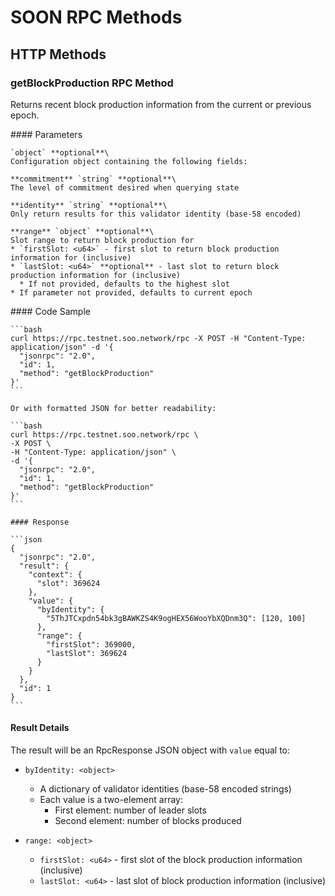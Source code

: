 # SOON RPC Methods

## HTTP Methods

### getBlockProduction RPC Method

Returns recent block production information from the current or previous epoch.

<div className="grid grid-cols-2 gap-1 mt-2">
  <div className="col-span-1">
    #### Parameters

    `object` **optional**\
    Configuration object containing the following fields:

    **commitment** `string` **optional**\
    The level of commitment desired when querying state

    **identity** `string` **optional**\
    Only return results for this validator identity (base-58 encoded)

    **range** `object` **optional**\
    Slot range to return block production for
    * `firstSlot: <u64>` - first slot to return block production information for (inclusive)
    * `lastSlot: <u64>` **optional** - last slot to return block production information for (inclusive)
      * If not provided, defaults to the highest slot
    * If parameter not provided, defaults to current epoch
  </div>

  <div className="col-span-1">
    #### Code Sample

    ```bash
    curl https://rpc.testnet.soo.network/rpc -X POST -H "Content-Type: application/json" -d '{
      "jsonrpc": "2.0",
      "id": 1,
      "method": "getBlockProduction"
    }'
    ```

    Or with formatted JSON for better readability:

    ```bash
    curl https://rpc.testnet.soo.network/rpc \
    -X POST \
    -H "Content-Type: application/json" \
    -d '{
      "jsonrpc": "2.0",
      "id": 1,
      "method": "getBlockProduction"
    }'
    ```

    #### Response

    ```json
    {
      "jsonrpc": "2.0",
      "result": {
        "context": {
          "slot": 369624
        },
        "value": {
          "byIdentity": {
            "5ThJTCxpdn54bk3gBAWKZS4K9ogHEX56WooYbXQDnm3Q": [120, 100]
          },
          "range": {
            "firstSlot": 369000,
            "lastSlot": 369624
          }
        }
      },
      "id": 1
    }
    ```
  </div>
</div>

#### Result Details

The result will be an RpcResponse JSON object with `value` equal to:

* `byIdentity: <object>`
  * A dictionary of validator identities (base-58 encoded strings)
  * Each value is a two-element array:
    * First element: number of leader slots
    * Second element: number of blocks produced

* `range: <object>`
  * `firstSlot: <u64>` - first slot of the block production information (inclusive)
  * `lastSlot: <u64>` - last slot of block production information (inclusive)